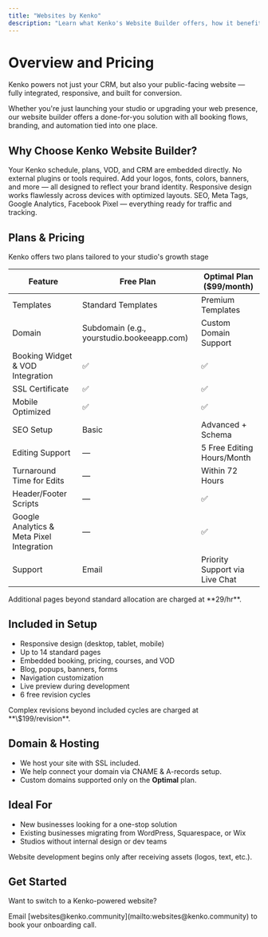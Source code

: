 ```yaml
---
title: "Websites by Kenko"
description: "Learn what Kenko's Website Builder offers, how it benefits your business, and which plan suits you best."
---
```


# Overview and Pricing

Kenko powers not just your CRM, but also your public-facing website — fully integrated, responsive, and built for conversion.

Whether you're just launching your studio or upgrading your web presence, our website builder offers a done-for-you solution with all booking flows, branding, and automation tied into one place.

## Why Choose Kenko Website Builder?

<CardGroup cols="2">
  <Card title="Fully Integrated" icon="link">
    Your Kenko schedule, plans, VOD, and CRM are embedded directly. No external plugins or tools required.
  </Card>
  <Card title="Custom Branding" icon="paint-roller">
    Add your logos, fonts, colors, banners, and more — all designed to reflect your brand identity.
  </Card>
  <Card title="Mobile Friendly" icon="mobile">
    Responsive design works flawlessly across devices with optimized layouts.
  </Card>
  <Card title="Marketing Ready" icon="bullhorn">
    SEO, Meta Tags, Google Analytics, Facebook Pixel — everything ready for traffic and tracking.
  </Card>
</CardGroup>

## Plans & Pricing

Kenko offers two plans tailored to your studio's growth stage

| Feature                                   | Free Plan                                  | Optimal Plan (\$99/month)      |
| ----------------------------------------- | ------------------------------------------ | ------------------------------ |
| Templates                                 | Standard Templates                         | Premium Templates              |
| Domain                                    | Subdomain (e.g., yourstudio.bookeeapp.com) | Custom Domain Support          |
| Booking Widget & VOD Integration          | ✅                                          | ✅                              |
| SSL Certificate                           | ✅                                          | ✅                              |
| Mobile Optimized                          | ✅                                          | ✅                              |
| SEO Setup                                 | Basic                                      | Advanced \+ Schema             |
| Editing Support                           | —                                          | 5 Free Editing Hours/Month     |
| Turnaround Time for Edits                 | —                                          | Within 72 Hours                |
| Header/Footer Scripts                     | —                                          | ✅                              |
| Google Analytics & Meta Pixel Integration | —                                          | ✅                              |
| Support                                   | Email                                      | Priority Support via Live Chat |

<Info>
  Additional pages beyond standard allocation are charged at **29/hr**.
</Info>

## Included in Setup

- Responsive design (desktop, tablet, mobile)
- Up to 14 standard pages
- Embedded booking, pricing, courses, and VOD
- Blog, popups, banners, forms
- Navigation customization
- Live preview during development
- 6 free revision cycles

<Tip>
  Complex revisions beyond included cycles are charged at **\$199/revision**.
</Tip>

## Domain & Hosting

- We host your site with SSL included.
- We help connect your domain via CNAME & A-records setup.
- Custom domains supported only on the **Optimal** plan.

## Ideal For

- New businesses looking for a one-stop solution
- Existing businesses migrating from WordPress, Squarespace, or Wix
- Studios without internal design or dev teams

<Note>
  Website development begins only after receiving assets (logos, text, etc.).
</Note>

## Get Started

Want to switch to a Kenko-powered website?

<Info>
  Email [websites@kenko.community](mailto:websites@kenko.community) to book your onboarding call.
</Info>